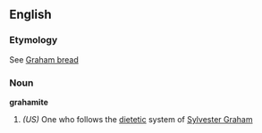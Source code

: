 ==English==
===Etymology===
See [[Graham bread]]
===Noun===
'''grahamite'''
#''(US)'' One who follows the [[dietetic]] system of [[w:Sylvester Graham|Sylvester Graham]]
